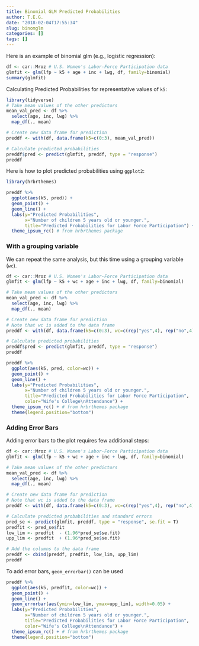 ```yaml
---
title: Binomial GLM Predicted Probabilities
author: T.E.G.
date: "2018-02-04T17:55:34"
slug: binomglm
categories: []
tags: []
---
```


Here is an example of binomial glm (e.g., logistic regression):

```r
df <- car::Mroz # U.S. Women's Labor-Force Participation data
glmfit <- glm(lfp ~ k5 + age + inc + lwg, df, family=binomial)
summary(glmfit)
```

Calculating Predicted Probabilities for representative values of `k5`:

```r
library(tidyverse)
# Take mean values of the other predictors
mean_val_pred <- df %>% 
  select(age, inc, lwg) %>% 
  map_df(., mean)

# Create new data frame for prediction
preddf <- with(df, data.frame(k5=c(0:3), mean_val_pred))

# Calculate predicted probabilities
preddf$pred <- predict(glmfit, preddf, type = "response")
preddf
```

Here is how to plot predicted probabilities using `ggplot2`:

```r
library(hrbrthemes)

preddf %>% 
  ggplot(aes(k5, pred)) +
  geom_point() +
  geom_line() +
  labs(y="Predicted Probabilities", 
       x="Number of children 5 years old or younger.", 
       title="Predicted Probabilities for Labor Force Participation") +
  theme_ipsum_rc() # from hrbrthemes package


```

### With a grouping variable

We can repeat the same analysis, but this time using a grouping variable (`wc`). 

```r
df <- car::Mroz # U.S. Women's Labor-Force Participation data
glmfit <- glm(lfp ~ k5 + wc + age + inc + lwg, df, family=binomial)

# Take mean values of the other predictors
mean_val_pred <- df %>% 
  select(age, inc, lwg) %>% 
  map_df(., mean)

# Create new data frame for prediction
# Note that wc is added to the data frame
preddf <- with(df, data.frame(k5=c(0:3), wc=c(rep("yes",4), rep("no",4)), mean_val_pred))

# Calculate predicted probabilities
preddf$pred <- predict(glmfit, preddf, type = "response")
preddf
```


```r

preddf %>% 
  ggplot(aes(k5, pred, color=wc)) +
  geom_point() +
  geom_line() +
  labs(y="Predicted Probabilities", 
       x="Number of children 5 years old or younger.", 
       title="Predicted Probabilities for Labor Force Participation",
       color="Wife's College\nAttendance") +
  theme_ipsum_rc() + # from hrbrthemes package 
  theme(legend.position="bottom")
```

### Adding Error Bars

Adding error bars to the plot requires few additional steps:

```r
df <- car::Mroz # U.S. Women's Labor-Force Participation data
glmfit <- glm(lfp ~ k5 + wc + age + inc + lwg, df, family=binomial)

# Take mean values of the other predictors
mean_val_pred <- df %>% 
  select(age, inc, lwg) %>% 
  map_df(., mean)

# Create new data frame for prediction
# Note that wc is added to the data frame
preddf <- with(df, data.frame(k5=c(0:3), wc=c(rep("yes",4), rep("no",4)), mean_val_pred))

# Calculate predicted probabilities and standard errors
pred_se <- predict(glmfit, preddf, type = "response", se.fit = T)
predfit <- pred_se$fit
low_lim <- predfit  - (1.96*pred_se$se.fit)
upp_lim <- predfit  + (1.96*pred_se$se.fit)

# Add the columns to the data frame
preddf <- cbind(preddf, predfit, low_lim, upp_lim)
preddf
```

To add error bars, `geom_errorbar()` can be used

```r

preddf %>% 
  ggplot(aes(k5, predfit, color=wc)) +
  geom_point() +
  geom_line() +
  geom_errorbar(aes(ymin=low_lim, ymax=upp_lim), width=0.05) +
  labs(y="Predicted Probabilities", 
       x="Number of children 5 years old or younger.", 
       title="Predicted Probabilities for Labor Force Participation",
       color="Wife's College\nAttendance") +
  theme_ipsum_rc() + # from hrbrthemes package 
  theme(legend.position="bottom")
```
















